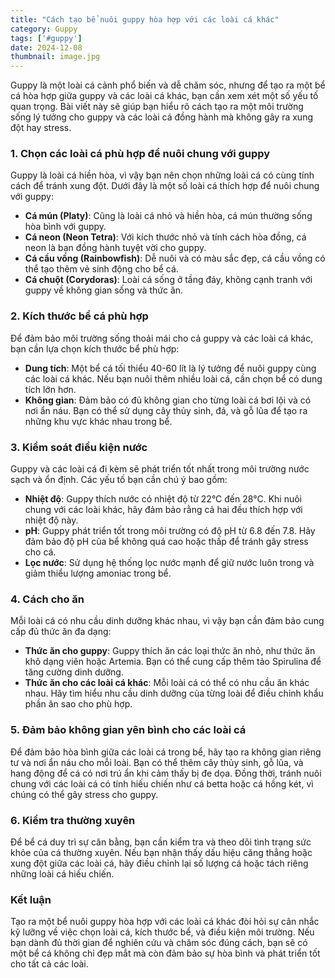 ```yaml
---
title: "Cách tạo bể nuôi guppy hòa hợp với các loài cá khác"
category: Guppy
tags: ['#guppy']
date: 2024-12-08
thumbnail: image.jpg
---
```


Guppy là một loài cá cảnh phổ biến và dễ chăm sóc, nhưng để tạo ra một bể cá hòa hợp giữa guppy và các loài cá khác, bạn cần xem xét một số yếu tố quan trọng. Bài viết này sẽ giúp bạn hiểu rõ cách tạo ra một môi trường sống lý tưởng cho guppy và các loài cá đồng hành mà không gây ra xung đột hay stress.

### 1. Chọn các loài cá phù hợp để nuôi chung với guppy

Guppy là loài cá hiền hòa, vì vậy bạn nên chọn những loài cá có cùng tính cách để tránh xung đột. Dưới đây là một số loài cá thích hợp để nuôi chung với guppy:

- **Cá mún (Platy)**: Cũng là loài cá nhỏ và hiền hòa, cá mún thường sống hòa bình với guppy.
- **Cá neon (Neon Tetra)**: Với kích thước nhỏ và tính cách hòa đồng, cá neon là bạn đồng hành tuyệt vời cho guppy.
- **Cá cầu vồng (Rainbowfish)**: Dễ nuôi và có màu sắc đẹp, cá cầu vồng có thể tạo thêm vẻ sinh động cho bể cá.
- **Cá chuột (Corydoras)**: Loài cá sống ở tầng đáy, không cạnh tranh với guppy về không gian sống và thức ăn.

### 2. Kích thước bể cá phù hợp

Để đảm bảo môi trường sống thoải mái cho cả guppy và các loài cá khác, bạn cần lựa chọn kích thước bể phù hợp:

- **Dung tích**: Một bể cá tối thiểu 40-60 lít là lý tưởng để nuôi guppy cùng các loài cá khác. Nếu bạn nuôi thêm nhiều loài cá, cần chọn bể có dung tích lớn hơn.
- **Không gian**: Đảm bảo có đủ không gian cho từng loài cá bơi lội và có nơi ẩn náu. Bạn có thể sử dụng cây thủy sinh, đá, và gỗ lũa để tạo ra những khu vực khác nhau trong bể.

### 3. Kiểm soát điều kiện nước

Guppy và các loài cá đi kèm sẽ phát triển tốt nhất trong môi trường nước sạch và ổn định. Các yếu tố bạn cần chú ý bao gồm:

- **Nhiệt độ**: Guppy thích nước có nhiệt độ từ 22°C đến 28°C. Khi nuôi chung với các loài khác, hãy đảm bảo rằng cả hai đều thích hợp với nhiệt độ này.
- **pH**: Guppy phát triển tốt trong môi trường có độ pH từ 6.8 đến 7.8. Hãy đảm bảo độ pH của bể không quá cao hoặc thấp để tránh gây stress cho cá.
- **Lọc nước**: Sử dụng hệ thống lọc nước mạnh để giữ nước luôn trong và giảm thiểu lượng amoniac trong bể.

### 4. Cách cho ăn

Mỗi loài cá có nhu cầu dinh dưỡng khác nhau, vì vậy bạn cần đảm bảo cung cấp đủ thức ăn đa dạng:

- **Thức ăn cho guppy**: Guppy thích ăn các loại thức ăn nhỏ, như thức ăn khô dạng viên hoặc Artemia. Bạn có thể cung cấp thêm tảo Spirulina để tăng cường dinh dưỡng.
- **Thức ăn cho các loài cá khác**: Mỗi loài cá có thể có nhu cầu ăn khác nhau. Hãy tìm hiểu nhu cầu dinh dưỡng của từng loài để điều chỉnh khẩu phần ăn sao cho phù hợp.

### 5. Đảm bảo không gian yên bình cho các loài cá

Để đảm bảo hòa bình giữa các loài cá trong bể, hãy tạo ra không gian riêng tư và nơi ẩn náu cho mỗi loài. Bạn có thể thêm cây thủy sinh, gỗ lũa, và hang động để cá có nơi trú ẩn khi cảm thấy bị đe dọa. Đồng thời, tránh nuôi chung với các loài cá có tính hiếu chiến như cá betta hoặc cá hồng két, vì chúng có thể gây stress cho guppy.

### 6. Kiểm tra thường xuyên

Để bể cá duy trì sự cân bằng, bạn cần kiểm tra và theo dõi tình trạng sức khỏe của cá thường xuyên. Nếu bạn nhận thấy dấu hiệu căng thẳng hoặc xung đột giữa các loài cá, hãy điều chỉnh lại số lượng cá hoặc tách riêng những loài cá hiếu chiến.

### Kết luận

Tạo ra một bể nuôi guppy hòa hợp với các loài cá khác đòi hỏi sự cân nhắc kỹ lưỡng về việc chọn loài cá, kích thước bể, và điều kiện môi trường. Nếu bạn dành đủ thời gian để nghiên cứu và chăm sóc đúng cách, bạn sẽ có một bể cá không chỉ đẹp mắt mà còn đảm bảo sự hòa bình và phát triển tốt cho tất cả các loài.